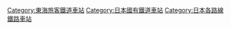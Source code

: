 [[Category:東海旅客鐵道車站|Category:東海旅客鐵道車站]]
[[Category:日本國有鐵道車站|Category:日本國有鐵道車站]]
[[Category:日本各路線鐵路車站|Category:日本各路線鐵路車站]]
{{DEFAULTSORT:Minobu}}